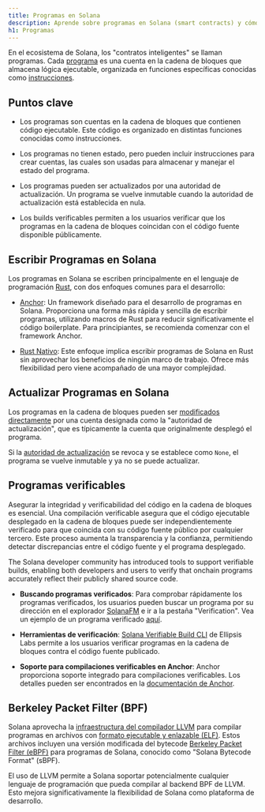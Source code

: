 ```yaml
---
title: Programas en Solana
description: Aprende sobre programas en Solana (smart contracts) y cómo desarrollarlos usando Rust o Anchor.
h1: Programas
---
```


En el ecosistema de Solana, los "contratos inteligentes" se llaman programas. Cada [programa](/docs/core/accounts#program-account) es una cuenta en la cadena de bloques que almacena lógica ejecutable, organizada en funciones específicas conocidas como [instrucciones](/docs/core/transactions#instruction).

## Puntos clave

- Los programas son cuentas en la cadena de bloques que contienen código ejecutable. Este código es organizado en distintas funciones conocidas como instrucciones.

- Los programas no tienen estado, pero pueden incluir instrucciones para crear cuentas, las cuales son usadas para almacenar y manejar el estado del programa.

- Los programas pueden ser actualizados por una autoridad de actualización. Un programa se vuelve inmutable cuando la autoridad de actualización está establecida en nula.

- Los builds verificables permiten a los usuarios verificar que los programas en la cadena de bloques coincidan con el código fuente disponible públicamente.

## Escribir Programas en Solana

Los programas en Solana se escriben principalmente en el lenguaje de programación [Rust](https://doc.rust-lang.org/book/), con dos enfoques comunes para el desarrollo:

- [Anchor](/docs/programs/anchor): Un framework diseñado para el desarrollo de programas en Solana. Proporciona una forma más rápida y sencilla de escribir programas, utilizando macros de Rust para reducir significativamente el código boilerplate. Para principiantes, se recomienda comenzar con el framework Anchor.

- [Rust Nativo](/developers/guides/getstarted/intro-to-native-rust): Este enfoque implica escribir programas de Solana en Rust sin aprovechar los beneficios de ningún marco de trabajo. Ofrece más flexibilidad pero viene acompañado de una mayor complejidad.

## Actualizar Programas en Solana

Los programas en la cadena de bloques pueden ser [modificados directamente](https://github.com/solana-labs/solana/blob/27eff8408b7223bb3c4ab70523f8a8dca3ca6645/programs/bpf_loader/src/lib.rs#L675) por una cuenta designada como la "autoridad de actualización", que es típicamente la cuenta que originalmente desplegó el programa.

Si la [autoridad de actualización](https://github.com/solana-labs/solana/blob/27eff8408b7223bb3c4ab70523f8a8dca3ca6645/programs/bpf_loader/src/lib.rs#L865) se revoca y se establece como `None`, el programa se vuelve inmutable y ya no se puede actualizar.

## Programas verificables

Asegurar la integridad y verificabilidad del código en la cadena de bloques es esencial. Una compilación verificable asegura que el código ejecutable desplegado en la cadena de bloques puede ser independientemente verificado para que coincida con su código fuente público por cualquier tercero. Este proceso aumenta la transparencia y la confianza, permitiendo detectar discrepancias entre el código fuente y el programa desplegado.

The Solana developer community has introduced tools to support verifiable builds, enabling both developers and users to verify that onchain programs accurately reflect their publicly shared source code.

- **Buscando programas verificados**: Para comprobar rápidamente los programas verificados, los usuarios pueden buscar un programa por su dirección en el explorador [SolanaFM](https://solana.fm/) e ir a la pestaña "Verification". Vea un ejemplo de un programa verificado [aquí](https://solana.fm/address/PhoeNiXZ8ByJGLkxNfZRnkUfjvmuYqLR89jjFHGqdXY).

- **Herramientas de verificación**:
  [Solana Verifiable Build CLI](https://github.com/Ellipsis-Labs/solana-verifiable-build)
  de Ellipsis Labs permite a los usuarios verificar programas en la cadena de bloques contra el código fuente publicado.

- **Soporte para compilaciones verificables en Anchor**: Anchor proporciona soporte integrado para compilaciones verificables. Los detalles pueden ser encontrados en la [documentación de Anchor](https://www.anchor-lang.com/docs/verifiable-builds).

## Berkeley Packet Filter (BPF)

Solana aprovecha la [infraestructura del compilador LLVM](https://llvm.org/) para compilar programas en archivos con [formato ejecutable y enlazable (ELF)](https://en.wikipedia.org/wiki/Executable_and_Linkable_Format). Estos archivos incluyen una versión modificada del bytecode [Berkeley Packet Filter (eBPF)](https://en.wikipedia.org/wiki/EBPF) para programas de Solana, conocido como "Solana Bytecode Format" (sBPF).

El uso de LLVM permite a Solana soportar potencialmente cualquier lenguaje de programación que pueda compilar al backend BPF de LLVM. Esto mejora significativamente la flexibilidad de Solana como plataforma de desarrollo.
